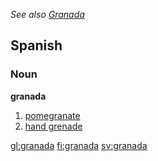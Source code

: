 ''See also [[Granada]]''
==Spanish==

===Noun===
'''granada'''
# [[pomegranate]]
# [[hand grenade]]

[[gl:granada]]
[[fi:granada]]
[[sv:granada]]